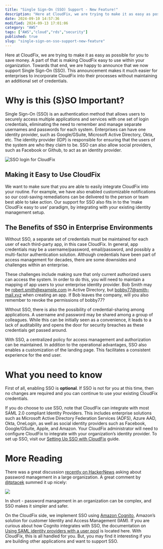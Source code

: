 ```yaml
---
title: "Single Sign-On (SSO) Support - New Feature!"
description: "Here at CloudFix, we are trying to make it as easy as possible for you to save money. A part of that is making CloudFix easy to use within your organization. To..."
date: 2024-09-10 14:57:36
modified: 2024-09-13 17:01:06
category: "AWS"
tags: ["AWS","cloud","rds","security"]
published: true
slug: "single-sign-on-sso-support-new-feature"
---
```


Here at CloudFix, we are trying to make it as easy as possible for you to save money. A part of that is making CloudFix easy to use within your organization. Towards that end, we are happy to announce that we now support Single Sign-On (SSO). This announcement makes it much easier for enterprises to incorporate CloudFix into their processes without maintaining an additional set of credentials. 

# **Why is this (S)SO Important?**

Single Sign-On (SSO) is an authentication method that allows users to securely access multiple applications and services with one set of login credentials, eliminating the need to remember and manage separate usernames and passwords for each system. Enterprises can have one identity provider, such as Google/GSuite, Microsoft Active Directory, Okta, etc. The identity provider (IDP) is responsible for ensuring that the users of the system are who they claim to be. SSO can also allow social providers, such as Facebook or Github, to act as an identity provider.

![SSO login for CloudFix](/media/uploads/Screenshot-2024-09-10-at-7.50.39 AM-554x600.png)

## **Making it Easy to Use CloudFix**

We want to make sure that you are able to easily integrate CloudFix into your routine. For example, we have also enabled customizable notifications so our cost-saving remediations can be delivered to the person or team best able to take action. Our support for SSO also fits in to the ‘make CloudFix easy to use’ paradigm, by integrating with your existing identity management setup.

## **The Benefits of SSO in Enterprise Environments**

Without SSO, a separate set of credentials must be maintained for each user of each third-party app, in this case CloudFix. In general, app credentials may be a username/password, email/password, and possibly a multi-factor authentication solution. Although credentials have been part of access management for decades, there are some downsides and challenges within an enterprise.

These challenges include making sure that only current authorized users can access the system. In order to do this, you will need to maintain a mapping of app users to your enterprise identity provider. Bob Smith may be robert.smith@example.com in Active Directory, but bobby77@smith-mail.xyz when creating an app. If Bob leaves the company, will you also remember to revoke the permissions of bobby77?

WIthout SSO, there is also the possibility of credential-sharing among applications. A username and password may be shared among a group of colleagues. While this can be initially seen as a convenience, it leads to a lack of auditability and opens the door for security breaches as these credentials get passed around.

With SSO, a centralized policy for access management and authorization can be maintained. In addition to the operational advantages, SSO also enables a customization of the landing page. This facilitates a consistent experience for the end user. 

# **What you need to know**

First of all, enabling SSO is **optional**. If SSO is not for you at this time, then no changes are required and you can continue to use your existing CloudFix credentials.

If you do choose to use SSO, note that CloudFix can integrate with most SAML 2.0 compliant Identity Providers. This includes enterprise solutions such as Microsoft Active Directory Federation Services (ADFS), Azure AAD, Okta, OneLogin, as well as social identity providers such as Facebook, Google/GSuite, Apple, and Amazon. Your CloudFix administrator will need to configure CloudFix to integrate with your organization’s identity provider. To set up SSO, visit our [Setting Up SSO with CloudFix](http://cloudfix.com/) guide.

# **More Reading**

There was a great discussion [recently on HackerNews](https://news.ycombinator.com/item?id=41417659) asking about password management in a large organization. A great comment by [@tptacek](https://x.com/tqbf?lang=en) summed it up nicely:

![](/media/uploads/Screenshot-2024-09-10-at-7.54.22 AM-600x158.png)

In short - password management in an organization can be complex, and SSO makes it simpler and safer. 

  
On the CloudFix side, we implement SSO using [Amazon Cognito](https://aws.amazon.com/cognito/), Amazon’s solution for customer Identity and Access Management (IAM). If you are curious about how Cognito integrates with SSO, the documentation on [Using SAML identity providers with a user pool](https://docs.aws.amazon.com/cognito/latest/developerguide/cognito-user-pools-saml-idp.html) is located here. With CloudFix, this is all handled for you. But, you may find it interesting if you are building other applications and want to support SSO.
